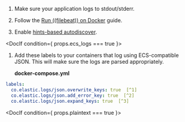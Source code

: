 

1. Make sure your application logs to stdout/stderr.

1. Follow the [Run ((filebeat)) on Docker](((filebeat-ref))/running-on-docker.html) guide.

1. Enable [hints-based autodiscover](((filebeat-ref))/configuration-autodiscover-hints.html).

<DocIf condition={ props.ecs_logs === true }>
1. Add these labels to your containers that log using ECS-compatible JSON. This will make sure the logs are parsed appropriately.

    <p id="docker-composeyml"><strong>docker-compose.yml</strong></p>

```yaml
labels:
  co.elastic.logs/json.overwrite_keys: true  [^1]
  co.elastic.logs/json.add_error_key: true  [^2]
  co.elastic.logs/json.expand_keys: true  [^3]
```
[^1]: Values from the decoded JSON object overwrite the fields that ((filebeat)) normally adds (type, source, offset, etc.) in case of conflicts.
[^2]: ((filebeat)) adds an "error.message" and "error.type: json" key in case of JSON unmarshalling errors.
[^3]: ((filebeat)) will recursively de-dot keys in the decoded JSON, and expand them into a hierarchical object structure.
</DocIf>

<DocIf condition={ props.plaintext === true }>
</DocIf>